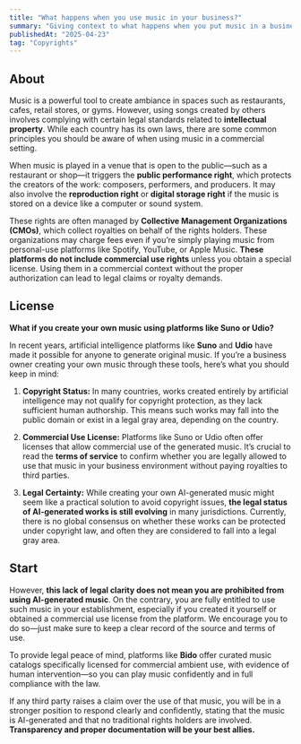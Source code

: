 ```yaml
---
title: "What happens when you use music in your business?"
summary: "Giving context to what happens when you put music in a business"
publishedAt: "2025-04-23"
tag: "Copyrights"
---
```


## About

Music is a powerful tool to create ambiance in spaces such as restaurants, cafes, retail stores, or gyms. However, using songs created by others involves complying with certain legal standards related to **intellectual property**. While each country has its own laws, there are some common principles you should be aware of when using music in a commercial setting.

When music is played in a venue that is open to the public—such as a restaurant or shop—it triggers the **public performance right**, which protects the creators of the work: composers, performers, and producers. It may also involve the **reproduction right** or **digital storage right** if the music is stored on a device like a computer or sound system.

These rights are often managed by **Collective Management Organizations (CMOs)**, which collect royalties on behalf of the rights holders. These organizations may charge fees even if you’re simply playing music from personal-use platforms like Spotify, YouTube, or Apple Music. **These platforms do not include commercial use rights** unless you obtain a special license. Using them in a commercial context without the proper authorization can lead to legal claims or royalty demands.

## License

**What if you create your own music using platforms like Suno or Udio?**

In recent years, artificial intelligence platforms like **Suno** and **Udio** have made it possible for anyone to generate original music. If you’re a business owner creating your own music through these tools, here’s what you should keep in mind:

1. **Copyright Status:** In many countries, works created entirely by artificial intelligence may not qualify for copyright protection, as they lack sufficient human authorship. This means such works may fall into the public domain or exist in a legal gray area, depending on the country.

2. **Commercial Use License:** Platforms like Suno or Udio often offer licenses that allow commercial use of the generated music. It’s crucial to read the **terms of service** to confirm whether you are legally allowed to use that music in your business environment without paying royalties to third parties.

3. **Legal Certainty:** While creating your own AI-generated music might seem like a practical solution to avoid copyright issues, **the legal status of AI-generated works is still evolving** in many jurisdictions. Currently, there is no global consensus on whether these works can be protected under copyright law, and often they are considered to fall into a legal gray area.

## Start

However, **this lack of legal clarity does not mean you are prohibited from using AI-generated music**. On the contrary, you are fully entitled to use such music in your establishment, especially if you created it yourself or obtained a commercial use license from the platform. We encourage you to do so—just make sure to keep a clear record of the source and terms of use.

To provide legal peace of mind, platforms like **Bido** offer curated music catalogs specifically licensed for commercial ambient use, with evidence of human intervention—so you can play music confidently and in full compliance with the law.

If any third party raises a claim over the use of that music, you will be in a stronger position to respond clearly and confidently, stating that the music is AI-generated and that no traditional rights holders are involved. **Transparency and proper documentation will be your best allies.**